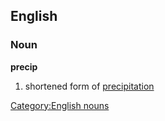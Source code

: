 ==English==
===Noun===
'''precip'''
# shortened form of [[precipitation]]

[[Category:English nouns]]